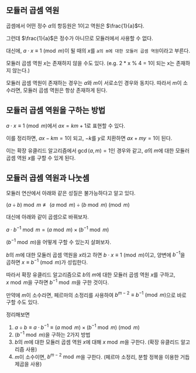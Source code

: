 ## 모듈러 곱셈 역원

곱셈에서 어떤 정수 $a$의 항등원은 1이고 역원은 $\frac{1}{a}$다.

그런데 $\frac{1}{a}$은 정수가 아니므로 모듈러에서 사용할 수 없다.

대신에, $a \cdot x \equiv 1 \pmod{m}$이 될 때의 $x$를 `a의 m에 대한 모듈러 곱셈 역원`이라고 부른다.

모듈러 곱셈 역원 $x$는 존재하지 않을 수도 있다. (e.g. 2 \* x % 4 = 1이 되는 x는 존재하지 않는다.)

모듈러 곱셈 역원이 존재하는 경우는 $a$와 $m$이 서로소인 경우와 동치다. 따라서 $m$이 소수라면, 모듈러 곱셈 역원은 항상 존재하게 된다.

## 모듈러 곱셈 역원을 구하는 방법

$a \cdot x \equiv 1 \pmod{m}$에서 $ax = km + 1$로 표현할 수 있다.

이를 정리하면, $ax - km = 1$이 되고, $-k$를 $y$로 치환하면 $ax + my = 1$이 된다.

이는 확장 유클리드 알고리즘에서 $\gcd(a,m)=1$인 경우와 같고, $a$의 $m$에 대한 모듈러 곱셈 역원 $x$를 구할 수 있게 된다.

## 모듈러 곱셈 역원과 나눗셈

모듈러 연산에서 아래와 같은 성질은 불가능하다고 알고 있다.

$(a \div b) \bmod m \not\equiv (a \bmod m) \div (b \bmod m) \pmod{m}$

대신에 아래와 같이 곱셈으로 바꿔보자.

$a \cdot b^{-1} \bmod m = (a \bmod m) \times (b^{-1} \bmod m)$

$(b^{-1} \bmod m)$을 어떻게 구할 수 있는지 살펴보자.

$b$의 $m$에 대한 모듈러 곱셈 역원을 $x$라고 하면 $b \cdot x \equiv 1 \pmod{m}$이고, 양변에 $b^{-1}$을 곱하면 $x \equiv b^{-1} \pmod{m}$가 성립한다.

따라서 확장 유클리드 알고리즘으로 $b$의 $m$에 대한 모듈러 곱셈 역원 $x$를 구하고, $x \bmod m$을 구하면 $b^{-1} \bmod m$을 구한 것이다.

만약에 $m$이 소수라면, 페르마의 소정리를 사용하여 $b^{m-2} \equiv b^{-1} \pmod m$으로 바로 구할 수도 있다.

정리해보면

1. $a \div b \equiv a \cdot b^{-1} \equiv (a \bmod m) \times (b^{-1} \bmod m) \pmod{m}$
2. ($b^{-1} \bmod m$)을 구하는 2가지 방법
3. $b$의 $m$에 대한 모듈러 곱셈 역원 $x$에 대해 $x \bmod m$을 구한다. (확장 유클리드 알고리즘 사용)
4. $m$이 소수이면, $b^{m-2} \bmod m$을 구한다. (페르마 소정리, 분할 정복을 이용한 거듭제곱을 사용)
